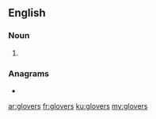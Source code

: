 ==English==

===Noun===
{{head|en|noun plural form}}

# {{plural of|glover|lang=en}}

===Anagrams===
* {{l|en|grovels}}

[[ar:glovers]]
[[fr:glovers]]
[[ku:glovers]]
[[my:glovers]]